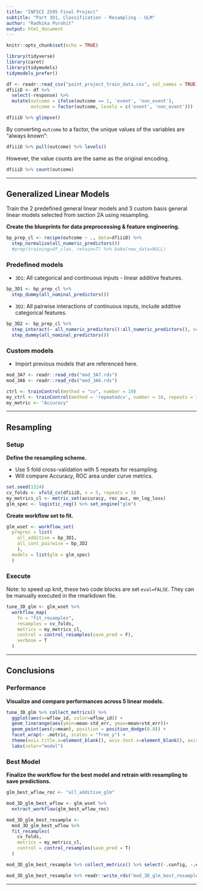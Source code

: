```yaml
---
title: "INFSCI 2595 Final Project"
subtitle: "Part 3D1, Classification - Resampling - GLM"
author: "Radhika Purohit"
output: html_document
---
```


```r
knitr::opts_chunk$set(echo = TRUE)
```

```r
library(tidyverse)
library(caret)
library(tidymodels)
tidymodels_prefer()
```


```r
df <- readr::read_csv("paint_project_train_data.csv", col_names = TRUE)
dfiiiD <- df %>% 
  select(-response) %>% 
  mutate(outcome = ifelse(outcome == 1, 'event', 'non_event'),
         outcome = factor(outcome, levels = c('event', 'non_event')))

dfiiiD %>% glimpse()
```

By converting `outcome` to a factor, the unique values of the variables are "always known":  

```r
dfiiiD %>% pull(outcome) %>% levels()
```

However, the value counts are the same as the original encoding.  

```r
dfiiiD %>% count(outcome)
```


----

## Generalized Linear Models

Train the 2 predefined general linear models and 3 custom basis general linear models selected from section 2A using resampling.  

**Create the blueprints for data preprocessing & feature engineering.**  

```r
bp_prep_cl <- recipe(outcome ~ ., data=dfiiiD) %>%
  step_normalize(all_numeric_predictors())
  #prep(training=df_clas, retain=T) %>% bake(new_data=NULL)
```


### Predefined models


- `3D1`: All categorical and continuous inputs - linear additive features.

```r
bp_3D1 <- bp_prep_cl %>%
  step_dummy(all_nominal_predictors())
```

- `3D2`: All pairwise interactions of continuous inputs, include additive categorical features.
  
```r
bp_3D2 <- bp_prep_cl %>%
  step_interact(~ all_numeric_predictors():all_numeric_predictors(), sep = ":") %>%
  step_dummy(all_nominal_predictors())
```


### Custom models

- Import previous models that are referenced here.
```r
mod_3A7 <- readr::read_rds("mod_3A7.rds")
mod_3A6 <- readr::read_rds("mod_3A6.rds")
```

```r
ctrl <- trainControl(method = "cv", number = 10)
my_ctrl <- trainControl(method = 'repeatedcv', number = 10, repeats = 3)
my_metric <- "Accuracy"
```

----

## Resampling

### Setup

**Define the resampling scheme.**  

- Use 5 fold cross-validation with 5 repeats for resampling.
- Will compare Accuracy, ROC area under curve metrics.  

```r
set.seed(1324)
cv_folds <- vfold_cv(dfiiiD, v = 5, repeats = 5)
my_metrics_cl <- metric_set(accuracy, roc_auc, mn_log_loss)
glm_spec <- logistic_reg() %>% set_engine("glm")
```

**Create workflow set to fit.**  

```r
glm_wset <- workflow_set(
  preproc = list(
    all_additive = bp_3D1,
    all_cont_pairwise = bp_3D2
    ),
  models = list(glm = glm_spec)
  )
```


### Execute

Note: to speed up knit, these two code blocks are set `eval=FALSE`. They can be manually executed in the rmarkdown file.  

```r
tune_3D_glm <- glm_wset %>%
  workflow_map(
    fn = "fit_resamples",
    resamples = cv_folds,
    metrics = my_metrics_cl,
    control = control_resamples(save_pred = F),
    verbose = T
  )
```

----

## Conclusions

### Performance

**Visualize and compare performances across 5 linear models.**  

```r
tune_3D_glm %>% collect_metrics() %>%
  ggplot(aes(x=wflow_id, color=wflow_id)) +
  geom_linerange(aes(ymin=mean-std_err, ymax=mean+std_err))+
  geom_point(aes(y=mean), position = position_dodge(0.8)) +
  facet_wrap(~ .metric, scales = "free_y") +
  theme(axis.title.x=element_blank(), axis.text.x=element_blank(), axis.ticks.x=element_blank()) +
  labs(color="model")
```


### Best Model

**Finalize the workflow for the best model and retrain with resampling to save predictions.** 

```r
glm_best_wflow_roc <- "all_additive_glm"

mod_3D_glm_best_wflow <- glm_wset %>%
  extract_workflow(glm_best_wflow_roc)

mod_3D_glm_best_resample <-
  mod_3D_glm_best_wflow %>%
  fit_resamples(
    cv_folds,
    metrics = my_metrics_cl,
    control = control_resamples(save_pred = T)
  )

mod_3D_glm_best_resample %>% collect_metrics() %>% select(-.config, -.estimator)
```

```r
mod_3D_glm_best_resample %>% readr::write_rds("mod_3D_glm_best_resample.rds")
```

----